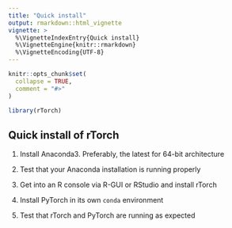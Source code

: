 ```yaml
---
title: "Quick install"
output: rmarkdown::html_vignette
vignette: >
  %\VignetteIndexEntry{Quick install}
  %\VignetteEngine{knitr::rmarkdown}
  %\VignetteEncoding{UTF-8}
---
```


```r
knitr::opts_chunk$set(
  collapse = TRUE,
  comment = "#>"
)
```

```r
library(rTorch)
```

## Quick install of rTorch

1.  Install Anaconda3. Preferably, the latest for 64-bit architecture

2.  Test that your Anaconda installation is running properly

3.  Get into an R console via R-GUI or RStudio and install rTorch

4.  Install PyTorch in its own `conda` environment

5.  Test that rTorch and PyTorch are running as expected
